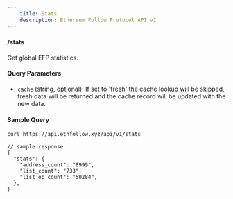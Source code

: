 ```yaml
---
    title: Stats
    description: Ethereum Follow Protocol API v1
---
```


#### /stats

Get global EFP statistics.

#### Query Parameters

- `cache` (string, optional): If set to 'fresh' the cache lookup will be skipped, fresh data will be returned and the cache record will be updated with the new data.

#### Sample Query

```sh copy
curl https://api.ethfollow.xyz/api/v1/stats
```

```jsonc
// sample response
{
  "stats": {
    "address_count": "8999",
    "list_count": "733",
    "list_op_count": "50284",
  },
}
```
